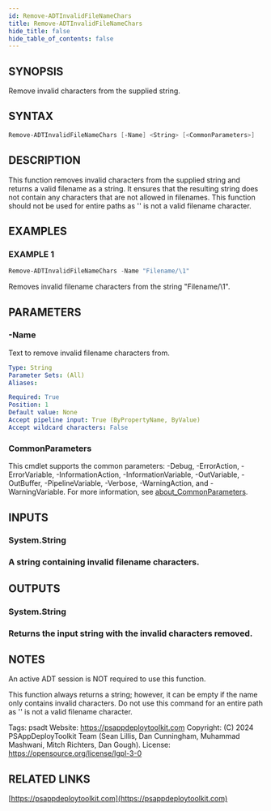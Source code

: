 ```yaml
---
id: Remove-ADTInvalidFileNameChars
title: Remove-ADTInvalidFileNameChars
hide_title: false
hide_table_of_contents: false
---
```


## SYNOPSIS

Remove invalid characters from the supplied string.

## SYNTAX

```powershell
Remove-ADTInvalidFileNameChars [-Name] <String> [<CommonParameters>]
```

## DESCRIPTION

This function removes invalid characters from the supplied string and returns a valid filename as a string.
It ensures that the resulting string does not contain any characters that are not allowed in filenames.
This function should not be used for entire paths as '\' is not a valid filename character.

## EXAMPLES

### EXAMPLE 1

```powershell
Remove-ADTInvalidFileNameChars -Name "Filename/\1"
```

Removes invalid filename characters from the string "Filename/\1".

## PARAMETERS

### -Name

Text to remove invalid filename characters from.

```yaml
Type: String
Parameter Sets: (All)
Aliases:

Required: True
Position: 1
Default value: None
Accept pipeline input: True (ByPropertyName, ByValue)
Accept wildcard characters: False
```

### CommonParameters

This cmdlet supports the common parameters: -Debug, -ErrorAction, -ErrorVariable, -InformationAction, -InformationVariable, -OutVariable, -OutBuffer, -PipelineVariable, -Verbose, -WarningAction, and -WarningVariable. For more information, see [about_CommonParameters](http://go.microsoft.com/fwlink/?LinkID=113216).

## INPUTS

### System.String

### A string containing invalid filename characters.

## OUTPUTS

### System.String

### Returns the input string with the invalid characters removed.

## NOTES

An active ADT session is NOT required to use this function.

This function always returns a string; however, it can be empty if the name only contains invalid characters.
Do not use this command for an entire path as '\' is not a valid filename character.

Tags: psadt
Website: https://psappdeploytoolkit.com
Copyright: (C) 2024 PSAppDeployToolkit Team (Sean Lillis, Dan Cunningham, Muhammad Mashwani, Mitch Richters, Dan Gough).
License: https://opensource.org/license/lgpl-3-0

## RELATED LINKS

[https://psappdeploytoolkit.com](https://psappdeploytoolkit.com)
